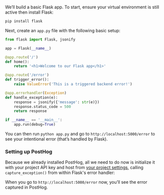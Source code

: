 We’ll build a basic Flask app. To start, ensure your virtual environment is still active then install Flask:

```bash
pip install flask
```

Next, create an `app.py` file with the following basic setup:

```python
from flask import Flask, jsonify

app = Flask(__name__)

@app.route('/')
def home():
    return '<h1>Welcome to our Flask app</h1>'

@app.route('/error')
def trigger_error():
    raise ValueError('This is a triggered backend error!')

@app.errorhandler(Exception)
def handle_exception(e):
    response = jsonify({'message': str(e)})
    response.status_code = 500
    return response

if __name__ == '__main__':
    app.run(debug=True)
```

You can then run `python app.py` and go to `http://localhost:5000/error` to see your intentional error (that’s handled by Flask).

### Setting up PostHog


Because we already installed PostHog, all we need to do now is initialize it with your project API key and host from [your project settings](https://us.posthog.com/settings/project), calling `capture_exception()` from within Flask's error handler:

<PythonFlaskExceptionAutocapture />

When you go to `http://localhost:5000/error` now, you’ll see the error captured in PostHog.
